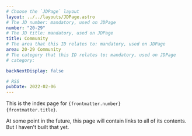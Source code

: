 ```yaml
---
# Choose the `JDPage` layout
layout: ../../layouts/JDPage.astro
# The JD number: mandatory, used on JDPage
number: "20-29"
# The JD title: mandatory, used on JDPage
title: Community
# The area that this ID relates to: mandatory, used on JDPage
area: 20-29 Community
# The category that this ID relates to: mandatory, used on JDPage
# category:

backNextDisplay: false

# RSS
pubDate: 2022-02-06
---
```


This is the index page for <code>{frontmatter.number} {frontmatter.title}</code>.

At some point in the future, this page will contain links to all of its contents. But I haven't built that yet.
